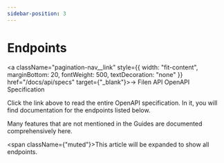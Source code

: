 ```yaml
---
sidebar-position: 3
---
```



# Endpoints

<a className="pagination-nav__link" style={{ width: "fit-content", marginBottom: 20, fontWeight: 500, textDecoration: "none" }} href="/docs/api/specs" target={"_blank"}>-> Filen API OpenAPI Specification</a>

Click the link above to read the entire OpenAPI specification. In it, you will find documentation for the endpoints listed below.

Many features that are not mentioned in the Guides are documented comprehensively here. 

<EndpointsOverview />

<span className={"muted"}>This article will be expanded to show all endpoints.</span>